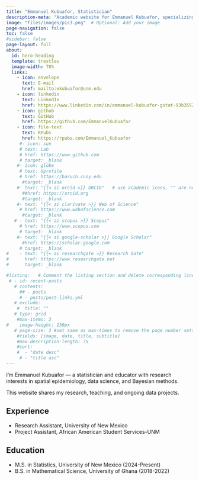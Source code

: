 ```yaml
---
title: "Emmanuel Kubuafor, Statistician"
description-meta: "Academic website for Emmanuel Kubuafor, specializing in statistical modeling and data science."
image: "files/images/pic3.png"  # Optional: Add your image
page-navigation: false
toc: false
#sidebar: false
page-layout: full
about:
  id: hero-heading
  template: trestles
  image-width: 70%
  links:
    - icon: envelope
      text: E-mail
      href: mailto:ekubuafor@unm.edu
    - icon: linkedin
      text: LinkedIn
      href: https://www.linkedin.com/in/emmanuel-kubuafor-gstat-93b355263/
    - icon: github
      text: GitHub
      href: https://github.com/EmmanuelKubuafor
    - icon: file-text
      text: RPubs
      href: https://rpubs.com/Emmanuel_Kubuafor
     #- icon: sun
     # text: Lab
     # href: https://www.github.com
     # target: _blank
    #- icon: globe
     # text: Uprofile
     # href: https://baruch.cuny.edu
      #target: _blank
    #- text: "{{< ai orcid >}} ORCID"   # use academic icons, "" are needed, you also need to install the fontawesome extension
      ##href: https://orcid.org
      #target: _blank
    #- text: "{{< ai clarivate >}} Web of Science"
     # href: https://www.webofscience.com  
      #target: _blank
   # - text: "{{< ai scopus >}} Scopus"
     # href: https://www.scopus.com
     # target: _blank
    #- text: "{{< ai google-scholar >}} Google Scholar"
      #href: https://scholar.google.com
     # target: _blank
#    - text: "{{< ai researchgate >}} Research Gate"
#      href: https://www.researchgate.net
#      target: _blank

#listing:   # Comment the listing section and delete corresponding lines in the index.qmd file to remove the recent posts
 # - id: recent-posts
   # contents: 
     ## - posts
     # - posts/post-links.yml
   # exclude:
    #  title: ""
   # type: grid
    #max-items: 3
#    image-height: 150px
   # page-size: 3 #set same as max-times to remove the page number setting
    #fields: [image, date, title, subtitle]
    #max-description-length: 75
    #sort: 
    #  - "date desc"
     # - "title asc"
---
```


::: {#hero-heading}
I'm Emmanuel Kubuafor — a statistician and educator with research interests in spatial epidemiology, data science, and Bayesian methods.

This website shares my research, teaching, and ongoing data projects.
:::

## Experience

-   Research Assistant, University of New Mexico
-   Project Assistant, African American Student Services-UNM

## Education

-   M.S. in Statistics, University of New Mexico (2024-Present)
-   B.S. in Mathematical Science, University of Ghana (2018-2022)
